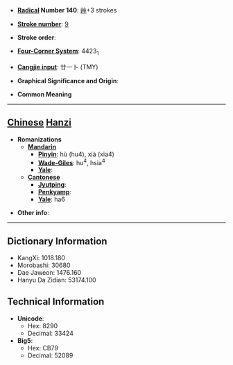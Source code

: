 * '''[[Wiktionary:Chinese radical index| Radical]] Number 140''': [[Wiktionary:Chinese radical index 艸|艸]]+3 strokes

* '''[[Wiktionary:Chinese total strokes index|Stroke number]]''': [[Wiktionary:Chinese total strokes index 9|9]]

* '''Stroke order''': 

* '''[[Wiktionary:Chinese four corner index|Four-Corner System]]''': 4423<sub>1</sub>

* '''[[Wiktionary:Chinese Cangjie index|Cangjie input]]''': 廿一卜 (TMY)

* '''Graphical Significance and Origin''': 

* '''Common Meaning'''

----

== [[Chinese]] [[Hanzi]] ==

* '''Romanizations'''
** '''[[Mandarin]]'''
*** '''[[Pinyin]]''': hù (hu4), xià (xia4)
*** '''[[Wade-Giles]]''': hu<sup>4</sup>, hsia<sup>4</sup>
*** '''[[Yale]]''': 
** '''[[Cantonese]]'''
*** '''[[Jyutping]]''':
*** '''[[Penkyamp]]''': 
*** '''[[Yale]]''': ha6

* '''Other info''': 

----

== Dictionary Information ==

* KangXi: 1018.180
* Morobashi: 30680
* Dae Jaweon: 1476.160
* Hanyu Da Zidian: 53174.100

== Technical Information ==

* '''Unicode''':
** Hex: 8290
** Decimal: 33424
* '''Big5''':
** Hex: CB79
** Decimal: 52089